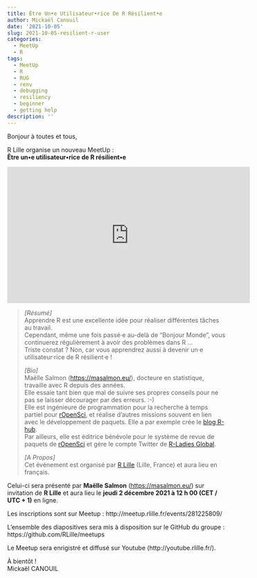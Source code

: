 ```yaml
---
title: Être Un•e Utilisateur•rice De R Résilient•e
author: Mickaël Canouil
date: '2021-10-05'
slug: 2021-10-05-resilient-r-user
categories:
  - MeetUp
  - R
tags:
  - MeetUp
  - R
  - RUG
  - renv
  - debugging
  - resiliency
  - beginner
  - getting help
description: ''
---
```


Bonjour à toutes et tous,
 
R Lille organise un nouveau MeetUp :  
**Être un•e utilisateur•rice de R résilient•e**

<center>
<iframe width="560" height="315" src="https://www.youtube.com/embed/Jt0-x_w1Rzw" title="YouTube video player" frameborder="0" allow="accelerometer; autoplay; clipboard-write; encrypted-media; gyroscope; picture-in-picture" allowfullscreen></iframe>
</center>
<!-- <center>
![](images/2021-12-02.png)
</center> -->
  
> _[Résumé]_  
> Apprendre R est une excellente idée pour réaliser différentes tâches au travail.  
> Cependant, même une fois passé·e au-delà de "Bonjour Monde", vous continuerez régulièrement à avoir des problèmes dans R ...  
> Triste constat ? Non, car vous apprendrez aussi à devenir un·e utilisateur·rice de R résilient·e !
> 
> _[Bio]_  
> Maëlle Salmon ([https://masalmon.eu/](https://masalmon.eu/)), docteure en statistique, travaille avec R depuis des années.  
> Elle essaie tant bien que mal de suivre ses propres conseils pour ne pas se laisser décourager par des erreurs. :-)  
> Elle est ingénieure de programmation pour la recherche à temps partiel pour [rOpenSci](https://ropensci.org/), et réalise d'autres missions souvent en lien avec le développement de paquets. 
> Elle a par exemple crée le [blog R-hub](https://blog.r-hub.io/).  
> Par ailleurs, elle est éditrice bénévole pour le système de revue de paquets de [rOpenSci](https://ropensci.org/) et gère le compte Twitter de [R-Ladies Global](https://twitter.com/RLadiesGlobal).
> 
> _[A Propos]_  
> Cet événement est organisé par [R Lille](https://rlille.fr) (Lille, France) et aura lieu en français.

Celui-ci sera présenté par **Maëlle Salmon** ([https://masalmon.eu/](https://masalmon.eu/)) sur invitation de __R Lille__ et aura lieu le **jeudi 2 décembre 2021 à 12 h 00 (CET / UTC + 1)** en ligne.

Les inscriptions sont sur Meetup : http://meetup.rlille.fr/events/281225809/

L'ensemble des diapositives sera mis à disposition sur le GitHub du groupe : https://github.com/RLille/meetups

Le Meetup sera enrigistré et diffusé sur Youtube (http://youtube.rlille.fr/).

À bientôt !  
Mickaël CANOUIL